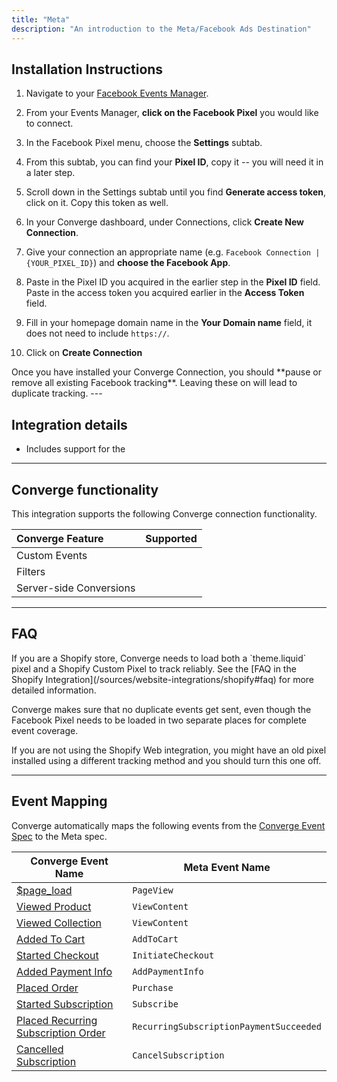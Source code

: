 ```yaml
---
title: "Meta"
description: "An introduction to the Meta/Facebook Ads Destination"
---
```



## Installation Instructions

<AccordionGroup >
<Accordion icon="list" title="Installation Instructions">

1. Navigate to your [Facebook Events Manager](https://business.facebook.com/events_manager2).

2. From your Events Manager, **click on the Facebook Pixel** you would like to connect.

3. In the Facebook Pixel menu, choose the **Settings** subtab.

4. From this subtab, you can find your **Pixel ID**, copy it -- you will need it in a later step.

5. Scroll down in the Settings subtab until you find **Generate access token**, click on it. Copy this token as well.

6. In your Converge dashboard, under Connections, click **Create New Connection**.

7. Give your connection an appropriate name (e.g. `Facebook Connection | {YOUR_PIXEL_ID}`) and **choose the Facebook App**.

8. Paste in the Pixel ID you acquired in the earlier step in the **Pixel ID** field. Paste in the access token you acquired earlier in the **Access Token** field.

9. Fill in your homepage domain name in the **Your Domain name** field, it does not need to include `https://`.

10. Click on **Create Connection**
</Accordion>
<Warning> Once you have installed your Converge Connection, you should **pause or remove all existing Facebook tracking**. Leaving these on will lead to duplicate tracking.  </Warning>
</AccordionGroup> 
---

## Integration details
- Includes support for the <OutboundLink linkText="Facebook Conversions API" linkTarget="https://www.facebook.com/business/help/2041148702652965"/> 

---

## Converge functionality

This integration supports the following Converge connection functionality.

| Converge Feature        |      Supported       |
| :---------------------- | :-------------------: |
| Custom Events           | <Icon name="check" /> |
| Filters                 | <Icon name="check" /> |
| Server-side Conversions | <Icon name="check" /> |

--- 

## FAQ

<AccordionGroup>
<Accordion title="Why do I see a Duplicate Pixel ID warning in my console?">
  If you are a Shopify store, Converge needs to load both a `theme.liquid` pixel and a Shopify Custom Pixel to track reliably. 
  See the [FAQ in the Shopify Integration](/sources/website-integrations/shopify#faq) for more detailed information.

  Converge makes sure that no duplicate events get sent, even though the Facebook Pixel needs to be loaded in two separate places for complete event coverage. 

  <Note> If you are not using the Shopify Web integration, you might have an old pixel installed using a different tracking method and you should turn this one off.</Note>
</Accordion>
</AccordionGroup>


---

## Event Mapping

Converge automatically maps the following events from the [Converge Event Spec](/sources/converge-spec) to the Meta spec.

| Converge Event Name                                                                               | Meta Event Name                   |
| ------------------------------------------------------------------------------------------------- | --------------------------------------- |
| [$page_load](/sources/converge-spec#page-load)                                                    | `PageView`                              |
| [Viewed Product](/sources/converge-spec#viewed-product)                                           | `ViewContent`                           |
| [Viewed Collection](/sources/converge-spec#viewed-collection)                                     | `ViewContent`                           |
| [Added To Cart](/sources/converge-spec#added-to-cart)                                             | `AddToCart`                             |
| [Started Checkout](/sources/converge-spec#started-checkout)                                       | `InitiateCheckout`                      |
| [Added Payment Info](/sources/converge-spec#added-payment-info)                                   | `AddPaymentInfo`                        |
| [Placed Order](/sources/converge-spec#placed-order)                                               | `Purchase`                              |
| [Started Subscription](/sources/converge-spec#started-subscription)                               | `Subscribe`                             |
| [Placed Recurring Subscription Order](/sources/converge-spec#placed-recurring-subscription-order) | `RecurringSubscriptionPaymentSucceeded` |
| [Cancelled Subscription](/sources/converge-spec#cancelled-subscription)                           | `CancelSubscription`                    |
